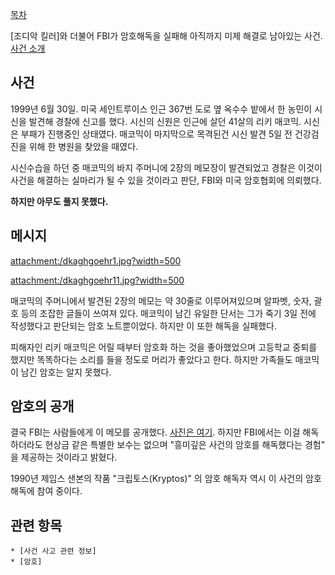 [[목차]]

[조디악 킬러]와 더불어 FBI가 암호해독을 실패해 아직까지 미제 해결로 남아있는 사건.[http://www.networkworld.com/community/blog/fbi-wants-public-help-solving-encrypted-notes 사건 소개]

== 사건 ==
1999년 6월 30일. 미국 세인트루이스 인근 367번 도로 옆 옥수수 밭에서 한 농민이 시신을 발견해 경찰에 신고를 했다. 시신의 신원은 인근에 살던 41살의 리키 매코믹. 시신은 부패가 진행중인 상태였다. 매코믹이 마지막으로 목격된건 시신 발견 5일 전 건강검진을 위해 한 병원을 찾았을 때였다.

시신수습을 하던 중 매코믹의 바지 주머니에 2장의 메모장이 발견되었고 경찰은 이것이 사건을 해결하는 실마리가 될 수 있을 것이라고 판단, FBI와 미국 암호협회에 의뢰했다.

'''하지만 아무도 풀지 못했다.'''

== 메시지 ==
attachment:/dkaghgoehr1.jpg?width=500

attachment:/dkaghgoehr11.jpg?width=500

매코믹의 주머니에서 발견된 2장의 메모는 약 30줄로 이루어져있으며 알파벳, 숫자, 괄호 등의 조잡한 글들이 쓰여져 있다. 매코믹이 남긴 유일한 단서는 그가 죽기 3일 전에 작성했다고 판단되는 암호 노트뿐이었다. 하지만 이 또한 해독을 실패했다.

피해자인 리키 매코믹은 어릴 때부터 암호화 하는 것을 좋아했었으며 고등학교 중퇴를 했지만 똑똑하다는 소리를 들을 정도로 머리가 좋았다고 한다. 하지만 가족들도 매코믹이 남긴 암호는 알지 못했다.

== 암호의 공개 ==
결국 FBI는 사람들에게 이 메모를 공개했다. [http://www.fbi.gov/news/stories/2011/march/cryptanalysis_032911/image/gallery 사진은 여기]. 하지만 FBI에서는 이걸 해독하더라도 현상금 같은 특별한 보수는 없으며 "흥미깊은 사건의 암호를 해독했다는 경험" 을 제공하는 것이라고 밝혔다.

1990년 제임스 샌본의 작품 "크립토스(Kryptos)" 의 암호 해독자 역시 이 사건의 암호해독에 참여 중이다.

== 관련 항목 ==
 * [사건 사고 관련 정보]
 * [암호]
